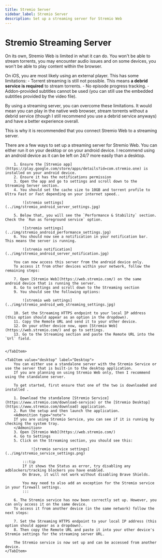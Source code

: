 ```yaml
---
title: Stremio Server
sidebar_label: Stremio Server
description: Set up a streaming server for Stremio Web
---
```


# Stremio Streaming Server

On its own, Stremio Web is limited in what it can do. 
You won't be able to stream torrents, you may encounter audio issues and on some devices, you won't be able to play content within the browser.

On iOS, you are most likely using an external player. This has some limitations: 
    - Torrent streaming is still not possible. This means **a debrid service is required** to stream torrents.
    - No episode progress tracking. 
    - Addon-provided subtitles cannot be used (you can still use the embedded subtitles provided by the video file).

By using a streaming server, you can overcome these limitations.
It would mean you can play in the native web browser, stream torrents without a debrid service (though I still recommend you use a debrid service anyways) and have a better experience overall.

This is why it is recommended that you connect Stremio Web to a streaming server. 

There are a few ways to set up a streaming server for Stremio Web. 
You can either run it on your desktop or on your android device.
I recommend using an android device as it can be left on 24/7 more easily than a desktop.


<Tabs className="custom-tabs" queryString="device">
    <TabItem value="android" label="Android">

        1. Ensure the [Stremio app](https://play.google.com/store/apps/details?id=com.stremio.one) is installed on your android device. 
        2. Ensure it has the notifications permission
        3. Open the app and go to settings and scroll down to the Streaming Server section.
        4. You should set the cache size to 10GB and torrent profile to Ultra Fast or Fast depending on your internet speed..

            ![stremio settings](../img/stremio_android_server_settings.jpg)

        5. Below that, you will see the `Performance & Stability` section. Check the `Run as foreground service` option. 

            ![stremio settings](../img/stremio_android_performance_settings.jpg)
        6. You should now see a notification in your notification bar. This means the server is running.

            ![stremio notification](../img/stremio_android_server_notification.jpg)

        You can now access this server from the android device only.
        To access it from other devices within your network, follow the remaining steps: 

        7. Open [Stremio Web](https://web.stremio.com/) on the same android device that is running the server.
        8. Go to settings and scroll down to the Streaming section 
        9. You should see the following options:

            ![stremio web settings](../img/stremio_android_web_streaming_settings.jpg)

        10. Set the Streaming HTTPS endpoint to your local IP address (this option should appear as an option in the dropdown).
        11. Copy the Remote URL and send it to your other device.
        12. On your other device now, open [Stremio Web](https://web.stremio.com/) and go to settings.
        13. Go to the Streaming section and paste the Remote URL into the `Url` field. 


    </TabItem>

    <TabItem value="desktop" label="Desktop">
        You can either use a standalone server with the Stremio Service or use the server that is built-in to the desktop application. 
        If you are planning on using Stremio Web only, then I recommend using the standalone server.

        To get started, first ensure that one of the two is downloaded and installed .

        1. Download the standalone [Stremio Service](https://www.stremio.com/download-service) or the [Stremio Desktop](https://www.stremio.com/download) application.
        2. Run the setup and then launch the application. 
        <Admonition type="note">
        If you are using Stremio Service, you can see if it is running by checking the system tray.
        </Admonition>
        3. Open [Stremio Web](https://web.stremio.com/) 
        4. Go to Settings
        5. Click on the Streaming section, you should see this: 

                ![stremio service settings](../img/stremio_service_settings.png)
            
            :::tip 
            If it shows the Status as error, try disabling any adblockers/tracking blockers you have enabled.
            On Brave, it will not work without disabling Brave Shields.

            You may need to also add an exception for the Stremio service in your firewall settings.
            :::

        6. The Stremio service has now been correctly set up. However, you can only access it on the same device.
        To access it from another device (in the same network) follow the next steps:

        7. Set the Streaming HTTPS endpoint to your local IP address (this option should appear as a dropdown).
        8. Then copy the Remote URL and paste it into your other device's Stremio settings for the streaming server URL.

        The Stremio service is now set up and can be accessed from another device.
    </TabItem>

</Tabs>
